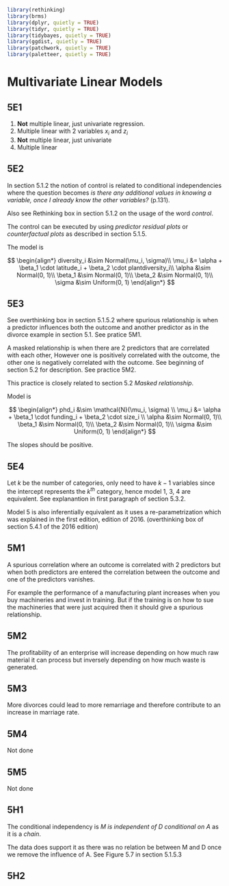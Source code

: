 ```r
library(rethinking)
library(brms)
library(dplyr, quietly = TRUE)
library(tidyr, quietly = TRUE)
library(tidybayes, quietly = TRUE)
library(ggdist, quietly = TRUE)
library(patchwork, quietly = TRUE)
library(paletteer, quietly = TRUE)
```


# Multivariate Linear Models {#multivariate}


## 5E1 {-}

1. **Not** multiple linear, just univariate regression.
2. Multiple linear with 2 variables $x_i$ and $z_i$
3. **Not** multiple linear, just univariate
4. Multiple linear

## 5E2 {-}

In section 5.1.2 the notion of control is related to conditional independencies
where the question becomes *is there any additional values in knowing a variable,
once I already know the other variables?* (p.131).

Also see Rethinking box in section 5.1.2 on the usage of the word *control*.

The control can be executed by using *predictor residual plots* or *counterfactual plots*
as described in section 5.1.5.

The model is

$$
\begin{align*}
diversity_i &\sim Normal(\mu_i, \sigma)\\
\mu_i &= \alpha + \beta_1 \cdot latitude_i + \beta_2 \cdot plantdiversity_i\\
\alpha &\sim Normal(0, 1)\\
\beta_1 &\sim Normal(0, 1)\\
\beta_2 &\sim Normal(0, 1)\\
\sigma &\sim Uniform(0, 1)
\end{align*}
$$

## 5E3 {-}

See overthinking box in section 5.1.5.2 where spurious relationship is when
a predictor influences both the outcome and another predictor as in the divorce 
example in section 5.1.  See pratice 5M1.

A masked relationship is when there are 2 predictors that are correlated with each other,
However one is positively correlated with the outcome, the other one is negatively 
correlated with the outcome. See beginning of section 5.2 for description. See practice 5M2.

This practice is closely related to section 5.2 *Masked relationship*.

Model is 

$$
\begin{align*}
phd_i &\sim \mathcal{N}(\mu_i, \sigma) \\
\mu_i &= \alpha + \beta_1 \cdot funding_i + \beta_2 \cdot size_i \\
\alpha &\sim Normal(0, 1)\\
\beta_1 &\sim Normal(0, 1)\\
\beta_2 &\sim Normal(0, 1)\\
\sigma &\sim Uniform(0, 1)
\end{align*}
$$

The slopes should be positive.

## 5E4 {-}

Let $k$ be the number of categories, only need to have $k-1$ variables since
the intercept represents the $k^{th}$ category, hence model 1, 3, 4 are equivalent.
See explanantion in first paragraph of section 5.3.2.

Model 5 is also inferentially equivalent as it uses
a re-parametrization which was explained in the first edition, edition of 2016. 
(overthinking box of section 5.4.1 of the 2016 edition)


## 5M1 {-}

A spurious correlation where an outcome is correlated with 2 predictors but
when both predictors are entered the correlation between the outcome and one of
the predictors vanishes.

For example the performance of a manufacturing plant increases when you buy machineries
and invest in training.  But if the training is on how to sue the machineries
that were just acquired then it should give a spurious relationship.


## 5M2 {-}

The profitability of an enterprise will increase depending on how much raw material
it can process but inversely depending on how much waste is generated.


## 5M3 {-}

More divorces could lead to more remarriage and therefore contribute to an increase
in marriage rate.

## 5M4 {-}

Not done

## 5M5 {-}

Not done

## 5H1 {-}

The conditional independency is *M is independent of D conditional on A* as it 
is a *chain*.

The data does support it as there was no relation be between  M and D once we remove
the influence of A.  See Figure 5.7 in section 5.1.5.3

## 5H2 {-}

